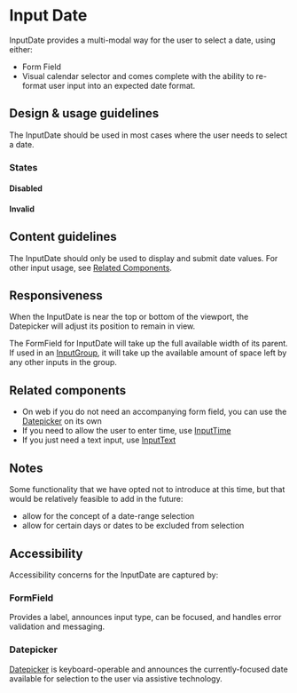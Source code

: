 
<Meta title="Components/Forms and Inputs/InputDate/Docs" />

# Input Date

InputDate provides a multi-modal way for the user to select a date, using
either:

- Form Field
- Visual calendar selector and comes complete with the ability to re-format user
  input into an expected date format.

## Design & usage guidelines

The InputDate should be used in most cases where the user needs to select a
date.

### States

#### Disabled

<Canvas>
  <InputDate placeholder="Start Date" disabled={true} onChange={undefined} />
</Canvas>

#### Invalid

<Canvas>
  <InputDate
    placeholder="Start date"
    invalid="Start Date is required"
    onChange={undefined}
  />
</Canvas>

## Content guidelines

The InputDate should only be used to display and submit date values. For other
input usage, see [Related Components](#related-components).

## Responsiveness

When the InputDate is near the top or bottom of the viewport, the Datepicker
will adjust its position to remain in view.

The FormField for InputDate will take up the full available width of its parent.
If used in an
[InputGroup](../?path=/docs/components-forms-and-inputs-inputgroup-docs--page),
it will take up the available amount of space left by any other inputs in the
group.

## Related components

- On web if you do not need an accompanying form field, you can use the
  [Datepicker](../?path=/docs/components-selections-datepicker--date-picker#date-picker)
  on its own
- If you need to allow the user to enter time, use
  [InputTime](../?path=/docs/components-forms-and-inputs-inputtime-docs--page)
- If you just need a text input, use
  [InputText](../?path=/docs/components-forms-and-inputs-inputtext-docs--page)

## Notes

Some functionality that we have opted not to introduce at this time, but that
would be relatively feasible to add in the future:

- allow for the concept of a date-range selection
- allow for certain days or dates to be excluded from selection

## Accessibility

Accessibility concerns for the InputDate are captured by:

### FormField

Provides a label, announces input type, can be focused, and handles error
validation and messaging.

### Datepicker

[Datepicker](../?path=/docs/components-selections-datepicker--date-picker#date-picker#accessibility)
is keyboard-operable and announces the currently-focused date available for
selection to the user via assistive technology.

